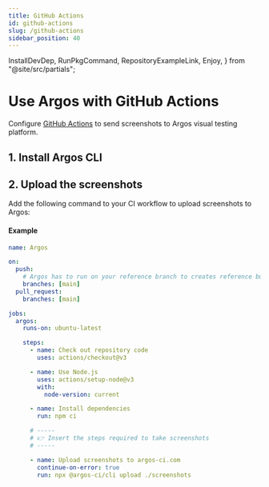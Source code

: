 ```yaml
---
title: GitHub Actions
id: github-actions
slug: /github-actions
sidebar_position: 40
---
```


  InstallDevDep,
  RunPkgCommand,
  RepositoryExampleLink,
  Enjoy,
} from "@site/src/partials";

# Use Argos with GitHub Actions

Configure [GitHub Actions](https://github.com/features/actions) to send screenshots to Argos visual testing platform.

## 1. Install Argos CLI

<InstallDevDep dependency="@argos-ci/cli" />

## 2. Upload the screenshots

Add the following command to your CI workflow to upload screenshots to Argos:

<RunPkgCommand command="@argos-ci/cli upload ./screenshots" />

#### Example

```yml title=".github/workflows/ci.yml"
name: Argos

on:
  push:
    # Argos has to run on your reference branch to creates reference builds
    branches: [main]
  pull_request:
    branches: [main]

jobs:
  argos:
    runs-on: ubuntu-latest

    steps:
      - name: Check out repository code
        uses: actions/checkout@v3

      - name: Use Node.js
        uses: actions/setup-node@v3
        with:
          node-version: current

      - name: Install dependencies
        run: npm ci

      # -----
      # 👉 Insert the steps required to take screenshots
      # -----

      - name: Upload screenshots to argos-ci.com
        continue-on-error: true
        run: npx @argos-ci/cli upload ./screenshots
```

<RepositoryExampleLink />

<Enjoy />
